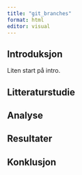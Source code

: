 ```yaml
---
title: "git_branches"
format: html
editor: visual
---
```


## Introduksjon

Liten start på intro.

## Litteraturstudie

## Analyse

## Resultater

## Konklusjon
